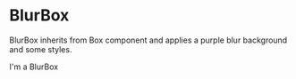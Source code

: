 

<Meta title="BlurBox" component={BlurBox} />

# BlurBox

BlurBox inherits from Box component and applies a purple blur background and some styles.

<Canvas>
  <Story name="BlurBox">
    <Flex width="100%" minWidth="300px" height="500px" bg="#0c0b11" alignItems="center" justifyContent="center">
      <BlurBox width="200px" height="200px">
        <Flex width="100%" height="100%" justifyContent="center" alignItems="center">
          <Text color="white">I'm a BlurBox</Text>
        </Flex>
      </BlurBox>
    </Flex>
  </Story>
</Canvas>
